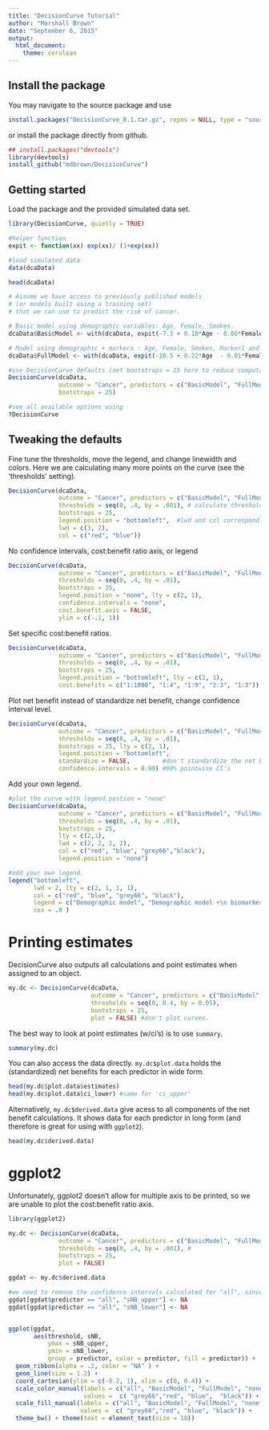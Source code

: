 ```yaml
---
title: "DecisionCurve Tutorial"
author: "Marshall Brown"
date: "September 6, 2015"
output: 
  html_document: 
    theme: cerulean
---
```


## Install the package 

You may navigate to the source package and use 


```r
install.packages("DecisionCurve_0.1.tar.gz", repos = NULL, type = "source")
```

 or install the package directly from github. 
 
```r
## install.packages("devtools")
library(devtools)
install_github("mdbrown/DecisionCurve")
```

## Getting started 

Load the package and the provided simulated data set. 

```r
library(DecisionCurve, quietly = TRUE)

#helper function
expit <- function(xx) exp(xx)/ (1+exp(xx))

#load simulated data 
data(dcaData)

head(dcaData)

# Assume we have access to previously published models 
# (or models built using a training set)
# that we can use to predict the risk of cancer. 

# Basic model using demographic variables: Age, Female, Smokes. 
dcaData$BasicModel <- with(dcaData, expit(-7.3 + 0.18*Age - 0.08*Female + 0.80*Smokes ) )

# Model using demographic + markers : Age, Female, Smokes, Marker1 and Marker2. 
dcaData$FullModel <- with(dcaData, expit(-10.5 + 0.22*Age  - 0.01*Female + 0.91*Smokes + 2.03*Marker1 - 1.56*Marker2))

#use DecisionCurve defaults (set bootstraps = 25 here to reduce computation time). 
DecisionCurve(dcaData,
              outcome = "Cancer", predictors = c("BasicModel", "FullModel"), 
              bootstraps = 25)

#see all available options using 
?DecisionCurve
```

## Tweaking the defaults 

Fine tune the thresholds, move the legend, and change linewidth and colors. Here we are calculating many more points on the curve (see the 'thresholds' setting).
```r
DecisionCurve(dcaData,
              outcome = "Cancer", predictors = c("BasicModel", "FullModel"), 
              thresholds = seq(0, .4, by = .001), # calculate thresholds from 0-0.4 at every 0.001 increment. 
              bootstraps = 25, 
              legend.position = "bottomleft",  #lwd and col correspond to order in predictors 
              lwd = c(3, 2),
              col = c("red", "blue"))

```

No confidence intervals, cost:benefit ratio axis, or legend

```r
DecisionCurve(dcaData,
              outcome = "Cancer", predictors = c("BasicModel", "FullModel"), 
              thresholds = seq(0, .4, by = .01), 
              bootstraps = 25, 
              legend.position = "none", lty = c(2, 1),
              confidence.intervals = "none", 
              cost.benefit.axis = FALSE, 
              ylim = c(-.1, 1))
```

 Set specific cost:benefit ratios. 

```r
DecisionCurve(dcaData,
              outcome = "Cancer", predictors = c("BasicModel", "FullModel"), 
              thresholds = seq(0, .4, by = .01), 
              bootstraps = 25, 
              legend.position = "bottomleft", lty = c(2, 1),
              cost.benefits = c("1:1000", "1:4", "1:9", "2:3", "1:3"))

```

Plot net benefit instead of standardize net benefit, change confidence interval level.

```r
DecisionCurve(dcaData,
              outcome = "Cancer", predictors = c("BasicModel", "FullModel"), 
              thresholds = seq(0, .4, by = .01), 
              bootstraps = 25, lty = c(2, 1),
              legend.position = "bottomleft", 
              standardize = FALSE,         #don't standardize the net benefit
              confidence.intervals = 0.90) #90% pointwise CI's
```

Add your own legend.

```r
#plot the curve with legend.postion = "none"
DecisionCurve(dcaData,
              outcome = "Cancer", predictors = c("BasicModel", "FullModel"), 
              thresholds = seq(0, .4, by = .01), 
              bootstraps = 25, 
              lty = c(2,1), 
              lwd = c(2, 2, 2, 2), 
              col = c("red", "blue", "grey66","black"), 
              legend.position = "none") 

#add your own legend. 
legend("bottomleft", 
       lwd = 2, lty = c(2, 1, 1, 1), 
       col = c("red", "blue", "grey66", "black"), 
       legend = c("Demographic model", "Demographic model +\n biomarkers", "Treat all", "Treat none"), 
       cex = .8 )

```

# Printing estimates 

DecisionCurve also outputs all calculations and point estimates when assigned to an object. 

```r
my.dc <- DecisionCurve(dcaData,
                       outcome = "Cancer", predictors = c("BasicModel", "FullModel"), 
                       thresholds = seq(0, 0.4, by = 0.05), 
                       bootstraps = 25, 
                       plot = FALSE) #don't plot curves. 
```

The best way to look at point estimates (w/ci's) is to use `summary`. 

```r
summary(my.dc)
```

You can also access the data directly. `my.dc$plot.data` holds the (standardized) net benefits for each predictor in wide form. 

```r
head(my.dc$plot.data$estimates)
head(my.dc$plot.data$ci_lower) #same for 'ci_upper' 
```

Alternatively, `my.dc$derived.data` give acess to all components of the net benefit calculations. It shows data for each predictor in long form (and therefore is great for using with `ggplot2`). 

```r
head(my.dc$derived.data)
```


# ggplot2 
Unfortunately, ggplot2 doesn't allow for multiple axis to be printed, so we are unable to plot the cost:benefit ratio axis. 

```r
library(ggplot2)

my.dc <- DecisionCurve(dcaData,
              outcome = "Cancer", predictors = c("BasicModel", "FullModel"), 
              thresholds = seq(0, .4, by = .001), #
              bootstraps = 25, 
              plot = FALSE)

ggdat <- my.dc$derived.data

#we need to remove the confidence intervals calculated for "all", since they aren't of interest. 
ggdat[ggdat$predictor == "all", "sNB_upper"] <- NA
ggdat[ggdat$predictor == "all", "sNB_lower"] <- NA


ggplot(ggdat,
       aes(threshold, sNB, 
           ymax = sNB_upper, 
           ymin = sNB_lower, 
           group = predictor, color = predictor, fill = predictor)) +  
  geom_ribbon(alpha = .2, color = "NA" ) +
  geom_line(size = 1.2) + 
  coord_cartesian(ylim = c(-0.2, 1), xlim = c(0, 0.4)) + 
  scale_color_manual(labels = c("all", "BasicModel", "FullModel", "none"),
                     values =  c( "grey66","red", "blue",  "black")) + 
  scale_fill_manual(labels = c("all", "BasicModel", "FullModel", "none"),
                    values =  c( "grey66","red", "blue", "black")) + 
  theme_bw() + theme(text = element_text(size = 18))


```







